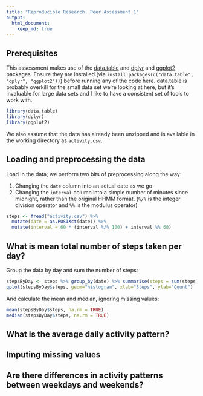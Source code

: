 ```yaml
---
title: "Reproducible Research: Peer Assessment 1"
output: 
  html_document:
    keep_md: true
---
```


## Prerequisites

This assessment makes use of the [data.table](https://cran.r-project.org/web/packages/data.table/index.html) and [dplyr](https://cran.r-project.org/web/packages/dplyr/index.html) and [ggplot2](https://cran.r-project.org/web/packages/ggplot2/index.html) packages. Ensure they are installed (via `install.packages(c("data.table", "dplyr", "ggplot2"))`) before running any of the code here. data.table is probably overkill for the small data set we're looking at here, but it's invaluable for large data sets and I like to have a consistent set of tools to work with.

```r
library(data.table)
library(dplyr)
library(ggplot2)
```

We also assume that the data has already been unzipped and is available in the working directory as `activity.csv`.

## Loading and preprocessing the data

Load in the data; we perform two bits of preprocessing along the way:

1. Changing the `date` column into an actual date as we go
2. Changing the `interval` column into a simple number of minutes since midnight, rather than the original HHMM format. (`%/%` is the integer division operator and `%%` is the modulus operator)

```r
steps <- fread("activity.csv") %>%
  mutate(date = as.POSIXct(date)) %>%
  mutate(interval = 60 * (interval %/% 100) + interval %% 60)
```

## What is mean total number of steps taken per day?

Group the data by day and sum the number of steps:

```r
stepsByDay <- steps %>% group_by(date) %>% summarise(steps = sum(steps))
qplot(stepsByDay$steps, geom="histogram", xlab="Steps", ylab="Count")
```

And calculate the mean and median, ignoring missing values:

```r
mean(stepsByDay$steps, na.rm = TRUE)
median(stepsByDay$steps, na.rm = TRUE)
```

## What is the average daily activity pattern?



## Imputing missing values



## Are there differences in activity patterns between weekdays and weekends?
